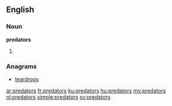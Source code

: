 ==English==

===Noun===
'''predators'''

# {{plural of|predator}}

===Anagrams===
* [[teardrops#English|teardrops]]

[[ar:predators]]
[[fr:predators]]
[[ku:predators]]
[[hu:predators]]
[[my:predators]]
[[nl:predators]]
[[simple:predators]]
[[sv:predators]]